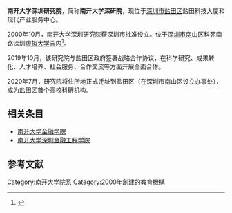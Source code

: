 '''南开大学深圳研究院'''，简称'''南开大学深研院'''，现位于[[深圳市|深圳市]][[盐田区|盐田区]]盐田科技大厦和现代产业服务中心。


2000年10月，南开大学深圳研究院获深圳市批准设立。位于[[深圳市|深圳市]][[南山区_(深圳市)|南山区]]科苑南路深圳[[深圳虚拟大学园|虚拟大学园]]内<ref>{{cite news|title=学校简介|url=http://www.nksz.cn/xuexiaojianjie/|accessdate=2017-04-08|archive-date=2020-07-04|archive-url=https://web.archive.org/web/20200704142043/http://www.nksz.cn/xuexiaojianjie/|dead-url=yes}}</ref>。

2019年10月，该研究院与盐田区政府签署战略合作协议，在科学研究、成果转化、人才培养、社会服务、合作交流等方面开展全面合作。

2020年7月，研究院将住所地正式迁址到盐田区（在深圳市南山区设立办事处），成为盐田区首个高校科研机构。

== 相关条目 ==
*[[南开大学金融学院|南开大学金融学院]]
*[[南开大学深圳金融工程学院|南开大学深圳金融工程学院]]

==参考文献==
{{reflist}}

{{南开大学}}
[[Category:南开大学院系|Category:南开大学院系]]
[[Category:2000年創建的教育機構|Category:2000年創建的教育機構]]